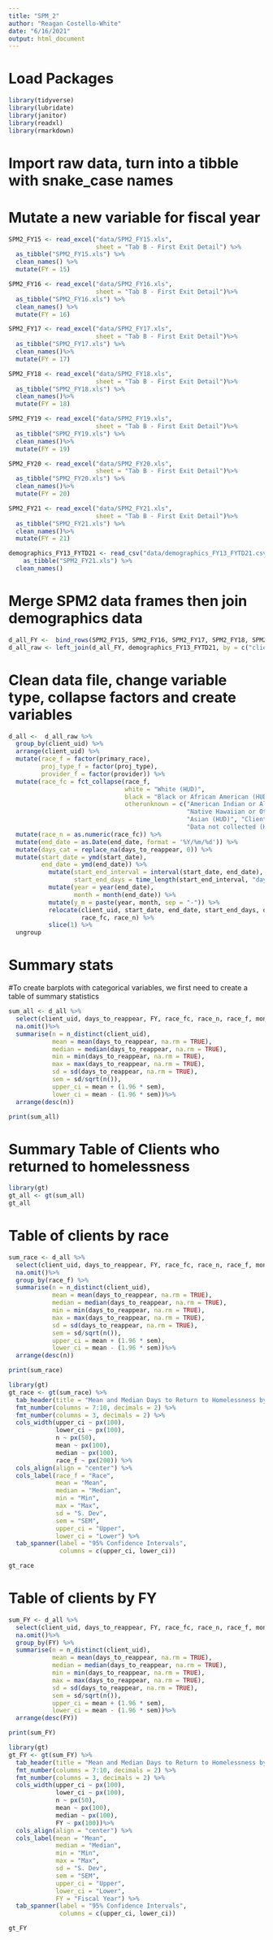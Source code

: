 ---
title: "SPM_2"
author: "Reagan Costello-White"
date: "6/16/2021"
output: html_document
---
# Load Packages

```{r, results = 'hide'}
library(tidyverse)
library(lubridate)
library(janitor)
library(readxl)
library(rmarkdown)
```

# Import raw data, turn into a tibble with snake_case names
# Mutate a new variable for fiscal year

```{r, results = 'hide'}
SPM2_FY15 <- read_excel("data/SPM2_FY15.xls", 
                        sheet = "Tab B - First Exit Detail") %>%
  as_tibble("SPM2_FY15.xls") %>%
  clean_names() %>%
  mutate(FY = 15)

SPM2_FY16 <- read_excel("data/SPM2_FY16.xls", 
                        sheet = "Tab B - First Exit Detail")%>%
  as_tibble("SPM2_FY16.xls") %>%
  clean_names() %>%
  mutate(FY = 16)

SPM2_FY17 <- read_excel("data/SPM2_FY17.xls", 
                        sheet = "Tab B - First Exit Detail")%>%
  as_tibble("SPM2_FY17.xls") %>%
  clean_names()%>%
  mutate(FY = 17)

SPM2_FY18 <- read_excel("data/SPM2_FY18.xls", 
                        sheet = "Tab B - First Exit Detail")%>%
  as_tibble("SPM2_FY18.xls") %>%
  clean_names()%>%
  mutate(FY = 18)

SPM2_FY19 <- read_excel("data/SPM2_FY19.xls", 
                        sheet = "Tab B - First Exit Detail")%>%
  as_tibble("SPM2_FY19.xls") %>%
  clean_names()%>%
  mutate(FY = 19)

SPM2_FY20 <- read_excel("data/SPM2_FY20.xls", 
                        sheet = "Tab B - First Exit Detail")%>%
  as_tibble("SPM2_FY20.xls") %>%
  clean_names()%>%
  mutate(FY = 20)

SPM2_FY21 <- read_excel("data/SPM2_FY21.xls", 
                        sheet = "Tab B - First Exit Detail")%>%
  as_tibble("SPM2_FY21.xls") %>%
  clean_names()%>%
  mutate(FY = 21)

demographics_FY13_FYTD21 <- read_csv("data/demographics_FY13_FYTD21.csv") %>%
    as_tibble("SPM2_FY21.xls") %>%
  clean_names()
```

# Merge SPM2 data frames then join demographics data

```{r}
d_all_FY <-  bind_rows(SPM2_FY15, SPM2_FY16, SPM2_FY17, SPM2_FY18, SPM2_FY19, SPM2_FY20, SPM2_FY21)
d_all_raw <- left_join(d_all_FY, demographics_FY13_FYTD21, by = c("client_uid" = "client_id"))
```

# Clean data file, change variable type, collapse factors and create variables
```{r, warning = FALSE}
d_all <-  d_all_raw %>% 
  group_by(client_uid) %>%
  arrange(client_uid) %>%
  mutate(race_f = factor(primary_race),
         proj_type_f = factor(proj_type),
         provider_f = factor(provider)) %>%
  mutate(race_fc = fct_collapse(race_f,
                                white = "White (HUD)",
                                black = "Black or African American (HUD)",
                                otherunknown = c("American Indian or Alaska Native (HUD)", 
                                                 "Native Hawaiian or Other Pacific Islander (HUD)",
                                                 "Asian (HUD)", "Client refused (HUD)", "Client doesn't know(HUD)",
                                                 "Data not collected (HUD)"))) %>%
  mutate(race_n = as.numeric(race_fc)) %>%
  mutate(end_date = as.Date(end_date, format = '%Y/%m/%d')) %>%
  mutate(days_cat = replace_na(days_to_reappear, 0)) %>%
  mutate(start_date = ymd(start_date),
         end_date = ymd(end_date)) %>%
           mutate(start_end_interval = interval(start_date, end_date),
                  start_end_days = time_length(start_end_interval, "day")) %>%
           mutate(year = year(end_date),
                  month = month(end_date)) %>%
           mutate(y_m = paste(year, month, sep = "-")) %>%
           relocate(client_uid, start_date, end_date, start_end_days, days_to_reappear,
                    race_fc, race_n) %>%
           slice(1) %>%
  ungroup
```

# Summary stats
#To create barplots with categorical variables, we first need to create a table of summary statistics

```{r}
sum_all <- d_all %>%
  select(client_uid, days_to_reappear, FY, race_fc, race_n, race_f, month, year)%>%
  na.omit()%>%
  summarise(n = n_distinct(client_uid), 
            mean = mean(days_to_reappear, na.rm = TRUE), 
            median = median(days_to_reappear, na.rm = TRUE),
            min = min(days_to_reappear, na.rm = TRUE), 
            max = max(days_to_reappear, na.rm = TRUE),
            sd = sd(days_to_reappear, na.rm = TRUE),
            sem = sd/sqrt(n()),
            upper_ci = mean + (1.96 * sem),
            lower_ci = mean - (1.96 * sem))%>%
  arrange(desc(n))

print(sum_all)
```

# Summary Table of Clients who returned to homelessness
```{r echo = FALSE, results='asis'}
library(gt)
gt_all <- gt(sum_all)
gt_all
```

# Table of clients by race
```{r}
sum_race <- d_all %>%
  select(client_uid, days_to_reappear, FY, race_fc, race_n, race_f, month, year)%>%
  na.omit()%>%
  group_by(race_f) %>%
  summarise(n = n_distinct(client_uid), 
            mean = mean(days_to_reappear, na.rm = TRUE), 
            median = median(days_to_reappear, na.rm = TRUE),
            min = min(days_to_reappear, na.rm = TRUE), 
            max = max(days_to_reappear, na.rm = TRUE),
            sd = sd(days_to_reappear, na.rm = TRUE),
            sem = sd/sqrt(n()),
            upper_ci = mean + (1.96 * sem),
            lower_ci = mean - (1.96 * sem))%>%
  arrange(desc(n))

print(sum_race)
```

```{r echo = FALSE, results='asis'}
library(gt)
gt_race <- gt(sum_race) %>%
  tab_header(title = "Mean and Median Days to Return to Homelessness by Race") %>%
  fmt_number(columns = 7:10, decimals = 2) %>%
  fmt_number(columns = 3, decimals = 2) %>%
  cols_width(upper_ci ~ px(100),
             lower_ci ~ px(100),
             n ~ px(50),
             mean ~ px(100),
             median ~ px(100),
             race_f ~ px(200)) %>%
  cols_align(align = "center") %>%
  cols_label(race_f = "Race",
             mean = "Mean",
             median = "Median",
             min = "Min",
             max = "Max",
             sd = "S. Dev",
             sem = "SEM",
             upper_ci = "Upper",
             lower_ci = "Lower") %>%
  tab_spanner(label = "95% Confidence Intervals",
              columns = c(upper_ci, lower_ci)) 

gt_race
```
# Table of clients by FY

```{r}
sum_FY <- d_all %>%
  select(client_uid, days_to_reappear, FY, race_fc, race_n, race_f, month, year)%>%
  na.omit()%>%
  group_by(FY) %>%
  summarise(n = n_distinct(client_uid), 
            mean = mean(days_to_reappear, na.rm = TRUE), 
            median = median(days_to_reappear, na.rm = TRUE),
            min = min(days_to_reappear, na.rm = TRUE), 
            max = max(days_to_reappear, na.rm = TRUE),
            sd = sd(days_to_reappear, na.rm = TRUE),
            sem = sd/sqrt(n()),
            upper_ci = mean + (1.96 * sem),
            lower_ci = mean - (1.96 * sem))%>%
  arrange(desc(FY))

print(sum_FY)
```

```{r echo = FALSE, results='asis'}
library(gt)
gt_FY <- gt(sum_FY) %>%
  tab_header(title = "Mean and Median Days to Return to Homelessness by Fiscal Year") %>%
  fmt_number(columns = 7:10, decimals = 2) %>%
  fmt_number(columns = 3, decimals = 2) %>%
  cols_width(upper_ci ~ px(100),
             lower_ci ~ px(100),
             n ~ px(50),
             mean ~ px(100),
             median ~ px(100),
             FY ~ px(100))%>%
  cols_align(align = "center") %>%
  cols_label(mean = "Mean",
             median = "Median",
             min = "Min",
             max = "Max",
             sd = "S. Dev",
             sem = "SEM",
             upper_ci = "Upper",
             lower_ci = "Lower",
             FY = "Fiscal Year") %>%
  tab_spanner(label = "95% Confidence Intervals",
              columns = c(upper_ci, lower_ci)) 

gt_FY
```